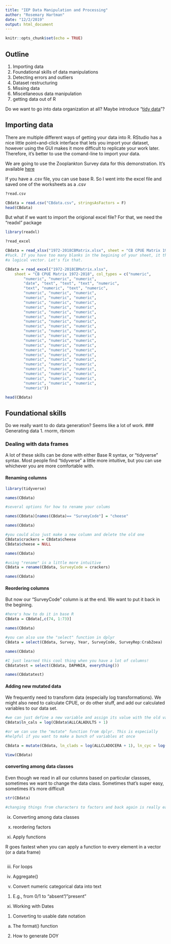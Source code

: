 ```yaml
---
title: "IEP Data Manipulation and Processing"
author: "Rosemary Hartman"
date: "12/2/2019"
output: html_document
---
```


```r
knitr::opts_chunk$set(echo = TRUE)
```

## Outline

1. Importing data
1. Foundational skills of data manipulations
2. Detecting errors and outliers
3. Dataset restructuring
4. Missing data
5. Miscellaneous data manipulation
6. getting data out of R


Do we want to go into data organization at all? Maybe introduce "[tidy data](https://learning.nceas.ucsb.edu/2019-11-RRCourse/data-modeling-tidy-data.html)"?


## Importing data

There are multiple different ways of getting your data into R. RStudio 
has a nice little point=and-click interface that lets you import your dataset, however using
the GUI makes it more difficult to replicate your work later. Therefore, it's better
to use the comand-line to import your data.

We are going to use the Zooplankton Survey data for this demonstration. It's available 
[here](ftp://ftp.wildlife.ca.gov/IEP_Zooplankton/1972-2018CBMatrix.xlsx)

If you have a .csv file, you can use base R. So I went into the excel file and saved
one of the worksheets as a .csv

```r
?read.csv

CBdata = read.csv("CBdata.csv", stringsAsFactors = F)
head(CBdata)

```

But what if we want to import the origional excel file? For that,
we need the "readxl" package

```r

library(readxl)

?read_excel

CBdata = read_xlsx("1972-2018CBMatrix.xlsx", sheet = "CB CPUE Matrix 1972-2018")
#Yuck. If you have too many blanks in the begining of your sheet, it thinks it is
#a logical vector. Let's fix that.

CBdata = read_excel("1972-2018CBMatrix.xlsx", 
    sheet = "CB CPUE Matrix 1972-2018", col_types = c("numeric", 
        "numeric", "numeric", "numeric", 
        "date", "text", "text", "text", "numeric", 
        "text", "numeric", "text", "numeric", 
        "numeric", "numeric", "numeric", 
        "numeric", "numeric", "numeric", 
        "numeric", "numeric", "numeric", 
        "numeric", "numeric", "numeric", 
        "numeric", "numeric", "numeric", 
        "numeric", "numeric", "numeric", 
        "numeric", "numeric", "numeric", 
        "numeric", "numeric", "numeric", 
        "numeric", "numeric", "numeric", 
        "numeric", "numeric", "numeric", 
        "numeric", "numeric", "numeric", 
        "numeric", "numeric", "numeric", 
        "numeric", "numeric", "numeric", 
        "numeric", "numeric", "numeric", 
        "numeric", "numeric", "numeric", 
        "numeric", "numeric", "numeric", 
        "numeric", "numeric", "numeric", 
        "numeric", "numeric", "numeric", 
        "numeric", "numeric", "numeric", 
        "numeric", "numeric", "numeric", 
        "numeric"))

head(CBdata)

```
## Foundational skills

Do we really want to do data generation? Seems like a lot of work. 
###	Generating data
1.	rnorm, rbinom

### Dealing with data frames

A lot of these skills can be done with either Base R syntax, or "tidyverse"
syntax. Most people find "tidyverse" a little more intuitive, but you
can use whichever you are more comfortable with.

#### Renaming columns

```r
library(tidyverse)

names(CBdata)

#several options for how to rename your colums

names(CBdata)[names(CBdata)== "SurveyCode"] = "cheese"

names(CBdata)

#you could also just make a new column and delete the old one
CBdata$crackers = CBdata$cheese
CBdata$cheese = NULL

names(CBdata)

#using "rename" is a little more intuitive
CBdata = rename(CBdata, SurveyCode = crackers)

names(CBdata)

```

####	Reordering columns

But now our "SurveyCode" column is at the end. We want to put it back in the begining.

```r
#here's how to do it in base R
CBdata = CBdata[,c(74, 1:73)]

names(CBdata)

#you can also use the "select" function in dplyr
CBdata = select(CBdata, Survey, Year, SurveyCode, SurveyRep:CrabZoea)

names(CBdata)

#I just learned this cool thing when you have a lot of columns!
CBdatatest = select(CBdata, DAPHNIA, everything())

names(CBdatatest)

```


####	Adding new mutated data

We frequently need to transform data (especially log transformations). We 
might also need to calculate CPUE, or do other stuff, and add our calculated variables
to our data set. 

```r

#we can just define a new variable and assign its value with the old variable
CBdata$ln_cals = log(CBdata$ALLCALADULTS + 1)

#or we can use the "mutate" function from dplyr. This is especially
#helpful if you want to make a bunch of variables at once

CBdata = mutate(CBdata, ln_clads = log(ALLCLADOCERA + 1), ln_cyc = log(ALLCYCADULTS +1), ln_all = ln_cals + ln_cyc + ln_clads)

View(CBdata)

```

#### converting among data classes

Even though we read in all our columns based on particular classses, sometimes
we want to change the data class. Sometimes that's super easy, sometimes it's more
difficult

```r

str(CBdata)

#changing things from characters to factors and back again is really easy


```

ix.	Converting among data classes
viii.	reordering factors


ii.	Apply functions

R goes fastest when you can apply a function to every element in
a vector (or a data frame)

```r


```
iii.	For loops
iv.	Aggregate()

x.	Convert numeric categorical data into text
1.	E.g., from 0/1 to “absent”/”present”
xi.	Working with Dates
1.	Converting to usable date notation
a.	The format() function
2.	How to generate DOY


```r


```


